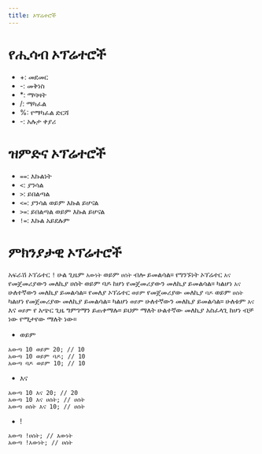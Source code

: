 ```yaml
---
title: ኦፕሬተሮች
---
```


# የሒሳብ ኦፕሬተሮች
- +: መደመር
- -: መቅነስ
- *: ማባዛት
- /: ማካፈል
- %: የማካፈል ድርሻ
- -: አሉታ ቀያሪ

# ዝምድና ኦፕሬተሮች
- `==`: እኩልነት
- `<`: ያንሳል
- `>`: ይበልጣል
- `<=`: ያንሳል ወይም እኩል ይሆናል
- `>=`: ይበልጣል ወይም እኩል ይሆናል
- `!=`: እኩል አይደሉም

# ምክንያታዊ ኦፕሬተሮች

አፍራሽ ኦፕሬተር `!` ሁል ጊዜም `እውነት` ወይም `ሀሰት` ብሎ ይመልሳል። የግንኙነት ኦፕሬተር `እና` የመጀመሪያውን መለኪያ ሀሰት ወይም ባዶ ከሆነ የመጀመሪያውን መለኪያ ይመልሳል። ካልሆነ `እና` ሁለተኛውን መለኪያ ይመልሳል። የመለያ ኦፕሬተር `ወይም` የመጀመሪያው መለኪያ `ባዶ` ወይም `ሀሰት` ካልሆነ የመጀመሪያው መለኪያ ይመልሳል። ካልሆነ `ወይም` ሁለተኛውን መለኪያ ይመልሳል። ሁለቱም `እና` እና `ወይም` የ አጭር ጊዜ ግምገማን ይጠቀማሉ። ይህም ማለት ሁልተኛው መለኪያ አስፈላጊ ከሆነ ብቻ ነው የሚታየው ማለት ነው።

- ወይም

```ahadu
አውጣ 10 ወይም 20; // 10
አውጣ 10 ወይም ባዶ; // 10
አውጣ ባዶ ወይም 10; // 10
```

- እና
```ahadu
አውጣ 10 እና 20; // 20
አውጣ 10 እና ሀሰት; // ሀሰት
አውጣ ሀሰት እና 10; // ሀሰት
```

- !
```ahadu
አውጣ !ሀሰት; // እውነት
አውጣ !እውነት; // ሀሰት
```